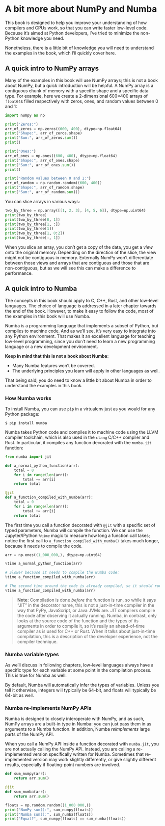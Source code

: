 # A bit more about NumPy and Numba

This book is designed to help you improve your understanding of how compilers and CPUs work, so that you can write faster low-level code.
Because it's aimed at Python developers, I've tried to minimize the non-Python knowledge you need.

Nonetheless, there is a little bit of knowledge you will need to understand the examples in the book, which I'll quickly cover here.

## A quick intro to NumPy arrays

Many of the examples in this book will use NumPy arrays; this is not a book about NumPy, but a quick introduction will be helpful.
A NumPy array is a contiguous chunk of memory with a specific shape and a specific data type.
For example, here we create a 2-dimensional 600×400 arrays of `float64`s filled respectively with zeros, ones, and random values between 0 and 1:

```python
import numpy as np

print("Zeros:")
arr_of_zeros = np.zeros((600, 400), dtype=np.float64)
print("Shape:", arr_of_zeros.shape)
print("Sum:", arr_of_zeros.sum())
print()

print("Ones:")
arr_of_ones = np.ones((600, 400), dtype=np.float64)
print("Shape:", arr_of_ones.shape)
print("Sum:", arr_of_ones.sum())
print()

print("Random values between 0 and 1:")
arr_of_random = np.random.random((600, 400))
print("Shape:", arr_of_random.shape)
print("Sum:", arr_of_random.sum())
```

You can slice arrays in various ways:

```python
two_by_three = np.array([[1, 2, 3], [4, 5, 6]], dtype=np.uint64)
print(two_by_three)
print(two_by_three[0, 1])
print(two_by_three[1, :])
print(two_by_three[1])
print(two_by_three[1, 0:2])
print(two_by_three[:, 1])
```

When you slice an array, you don't get a copy of the data, you get a _view_ onto the original memory.
Depending on the direction of the slice, the view might not be contiguous in memory.
Externally NumPy won't differentiate between those views and arrays that are contiguous and those that are non-contiguous, but as we will see this can make a difference to performance.

## A quick intro to Numba

The concepts in this book should apply to C, C++, Rust, and other low-level languages.
The choice of language is addressed in a later chapter towards the end of the book.
However, to make it easy to follow the code, most of the examples in this book will use Numba.

Numba is a programming language that implements a subset of Python, but compiles to machine code.
And as we'll see, it's very easy to integrate into any Python environment.
That makes it an excellent language for teaching low-level programming, since you don't need to learn a new programming language or a new development environment.

**Keep in mind that this is not a book about Numba:**

* Many Numba features won't be covered.
* The underlying principles you learn will apply in other languages as well.

That being said, you do need to know a little bit about Numba in order to understand the examples in this book.

### How Numba works

To install Numba, you can use `pip` in a virtualenv just as you would for any Python package:

```
$ pip install numba
```

Numba takes Python code and compiles it to machine code using the LLVM compiler toolchain, which is also used in the `clang` C/C++ compiler and Rust.
In particular, it compiles any function decorated with the `numba.jit` function:

```python
from numba import jit

def a_normal_python_function(arr):
    total = 0
    for i in range(len(arr)):
        total += arr[i]
    return total

@jit
def a_function_compiled_with_numba(arr):
    total = 0
    for i in range(len(arr)):
        total += arr[i]
    return total
```

The first time you call a function decorated with `@jit` with a specific set of typed parameters, Numba will compile the function.
We can use the Jupyter/IPython `%time` magic to measure how long a function call takes; notice the first call to `a_function_compiled_with_numba()` takes much longer, because it needs to compile the code.

```python
arr = np.ones((1_000_000,), dtype=np.uint64)
```

```python
%time a_normal_python_function(arr)
```

```python
# Slower because it needs to compile the Numba code:
%time a_function_compiled_with_numba(arr)
```

```python
# The second time around the code is already compiled, so it should run faster:
%time a_function_compiled_with_numba(arr)
```

> **Note:** Compilation is done _before_ the function is run, so while it says "JIT" in the decorator name, this is not a just-in-time compiler in the way that PyPy, JavaScript, or Java JVMs are.
> JIT compilers compile the code after observing it actually running.
> Numba, in contrast, only looks at the source code of the function and the types of its arguments in order to compile it, so it's really an ahead-of-time compiler as is used for C++ or Rust.
> When it talks about just-in-time compilation, this is a description of the developer experience, not the compiler technique.

### Numba variable types

As we'll discuss in following chapters, low-level languages always have a specific type for each variable at some point in the compilation process.
This is true for Numba as well.

By default, Numba will automatically infer the types of variables.
Unless you tell it otherwise, integers will typically be 64-bit, and floats will typically be 64-bit as well.

### Numba re-implements NumPy APIs

Numba is designed to closely interoperate with NumPy, and as such, NumPy arrays are a built-in type in Numba: you can just pass them in as arguments to a Numba function.
In addition, Numba _reimplements_ large parts of the NumPy API.

When you call a NumPy API inside a function decorated with `numba.jit`, you are not actually calling the NumPy API.
Instead, you are calling a re-implemented version specifically written for Numba.
Sometimes that re-implemented version may work slightly differently, or give slightly different results, especially if floating-point numbers are involved.

```python
def sum_numpy(arr):
    return arr.sum()

@jit
def sum_numba(arr):
    return arr.sum()

floats = np.random.random((1_000_000,))
print("NumPy sum():", sum_numpy(floats))
print("Numba sum():", sum_numba(floats))
print("Equal?", sum_numpy(floats) == sum_numba(floats))
```
